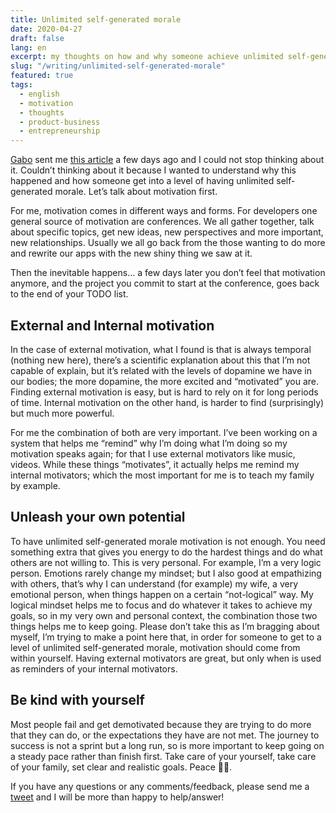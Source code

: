 ```yaml
---
title: Unlimited self-generated morale
date: 2020-04-27
draft: false
lang: en
excerpt: my thoughts on how and why someone achieve unlimited self-generated morale
slug: "/writing/unlimited-self-generated-morale"
featured: true
tags:
  - english
  - motivation
  - thoughts
  - product-business
  - entrepreneurship
---
```


[Gabo](https://twitter.com/GaboHBeaumont) sent me [this article](https://www.inc.com/magazine/20090301/how-hard-could-it-be-start-up-static.html) a few days ago and I could not stop thinking about it. Couldn’t thinking about it because I wanted to understand why this happened and how someone get into a level of having unlimited self-generated morale. Let’s talk about motivation first.

For me, motivation comes in different ways and forms. For developers one general source of motivation are conferences. We all gather together, talk about specific topics, get new ideas, new perspectives and more important, new relationships. Usually we all go back from the those wanting to do more and rewrite our apps with the new shiny thing we saw at it.

Then the inevitable happens... a few days later you don’t feel that motivation anymore, and the project you commit to start at the conference, goes back to the end of your TODO list.

## External and Internal motivation

In the case of external motivation, what I found is that is always temporal (nothing new here), there’s a scientific explanation about this that I’m not capable of explain, but it’s related with the levels of dopamine we have in our bodies; the more dopamine, the more excited and “motivated” you are. Finding external motivation is easy, but is hard to rely on it for long periods of time. Internal motivation on the other hand, is harder to find (surprisingly) but much more powerful.

For me the combination of both are very important. I’ve been working on a system that helps me “remind” why I’m doing what I’m doing so my motivation speaks again; for that I use external motivators like music, videos. While these things “motivates”, it actually helps me remind my internal motivators; which the most important for me is to teach my family by example.

## Unleash your own potential

To have unlimited self-generated morale motivation is not enough. You need something extra that gives you energy to do the hardest things and do what others are not willing to. This is very personal. For example, I’m a very logic person. Emotions rarely change my mindset; but I also good at empathizing with others, that’s why I can understand (for example) my wife, a very emotional person, when things happen on a certain “not-logical” way. My logical mindset helps me to focus and do whatever it takes to achieve my goals, so in my very own and personal context, the combination those two things helps me to keep going. Please don’t take this as I’m bragging about myself, I’m trying to make a point here that, in order for someone to get to a level of unlimited self-generated morale, motivation should come from within yourself. Having external motivators are great, but only when is used as reminders of your internal motivators.

## Be kind with yourself

Most people fail and get demotivated because they are trying to do more that they can do, or the expectations they have are not met. The journey to success is not a sprint but a long run, so is more important to keep going on a steady pace rather than finish first. Take care of your yourself, take care of your family, set clear and realistic goals. Peace 🙏🏼.

If you have any questions or any comments/feedback, please send me a [tweet](https://hug.link/twitter) and I will be more than happy to help/answer!
